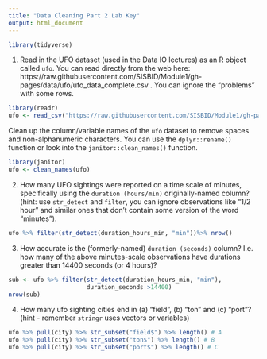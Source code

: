 ```yaml
---
title: "Data Cleaning Part 2 Lab Key"
output: html_document
---
```



```r
library(tidyverse)
```

1. Read in the UFO dataset (used in the Data IO lectures) as an R object called `ufo`.
You can read directly from the web here: https://raw.githubusercontent.com/SISBID/Module1/gh-pages/data/ufo/ufo_data_complete.csv . 
You can ignore the "problems" with some rows. 

```r
library(readr)
ufo <- read_csv("https://raw.githubusercontent.com/SISBID/Module1/gh-pages/data/ufo/ufo_data_complete.csv")
```

 Clean up the column/variable names of the `ufo` dataset to remove spaces and non-alphanumeric characters. You can use the `dplyr::rename()` function or look into the `janitor::clean_names()` function. 

```r
library(janitor)
ufo <- clean_names(ufo)
```

2. How many UFO sightings were reported on a time scale of minutes, specifically using the `duration (hours/min)` originally-named column? (hint: use `str_detect` and `filter`, you can ignore observations like "1/2 hour" and similar ones that don't contain some version of the word "minutes").

```r
ufo %>% filter(str_detect(duration_hours_min, "min"))%>% nrow()
```

3. How accurate is the (formerly-named) `duration (seconds)` column? I.e. how many of the above minutes-scale observations have durations greater than 14400 seconds (or 4 hours)? 

```r
sub <- ufo %>% filter(str_detect(duration_hours_min, "min"),
                      duration_seconds >14400)
nrow(sub)
```

4. How many ufo sighting cities end in (a) "field", (b) "ton" and (c) "port"? (hint - remember `stringr` uses vectors or variables)


```r
ufo %>% pull(city) %>% str_subset("field$") %>% length() # A
ufo %>% pull(city) %>% str_subset("ton$") %>% length() # B
ufo %>% pull(city) %>% str_subset("port$") %>% length() # C
```


